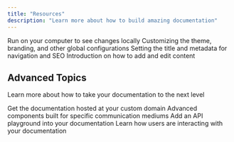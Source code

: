 ```yaml
---
title: "Resources"
description: "Learn more about how to build amazing documentation"
---
```


<CardGroup>
  <Card title="Development" icon="rectangle-terminal" href="/development">
    Run on your computer to see changes locally
  </Card>
  <Card title="Global Settings" icon="sliders" href="https://www.promise.xyz/">
    Customizing the theme, branding, and other global configurations
  </Card>
  <Card title="Page Titles and Metadata" icon="heading" href="/development">
    Setting the title and metadata for navigation and SEO
  </Card>
  <Card title="Writing Content" icon="pen-nib" href="/introduction">
    Introduction on how to add and edit content
  </Card>
</CardGroup>

## Advanced Topics

Learn more about how to take your documentation to the next level

<CardGroup>
  <Card title="Custom Domains" icon="browser" href="https://www.promise.xyz/">
    Get the documentation hosted at your custom domain
  </Card>
  <Card
    title="Advanced Components"
    icon="paintbrush-pencil"
    href="https://www.promise.xyz/"
  >
    Advanced components built for specific communication mediums
  </Card>
  <Card
    title="API Components"
    icon="square-code"
    href="https://www.promise.xyz/"
  >
    Add an API playground into your documentation
  </Card>
  <Card title="Analytics" icon="chart-mixed" href="https://www.promise.xyz/">
    Learn how users are interacting with your documentation
  </Card>
</CardGroup>
